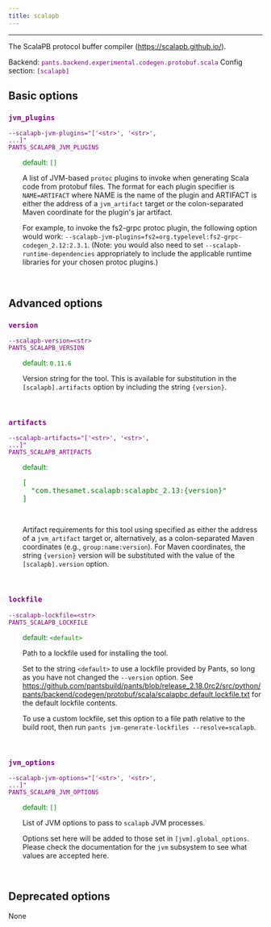 ```yaml
---
title: scalapb
---
```


---

The ScalaPB protocol buffer compiler (https://scalapb.github.io/).

Backend: <span style="color: purple"><code>pants.backend.experimental.codegen.protobuf.scala</code></span>
Config section: <span style="color: purple"><code>[scalapb]</code></span>

## Basic options

<div style="color: purple">

### `jvm_plugins`

  <code>--scalapb-jvm-plugins=&quot;['&lt;str&gt;', '&lt;str&gt;', ...]&quot;</code><br>
  <code>PANTS_SCALAPB_JVM_PLUGINS</code><br>
</div>
<div style="padding-left: 2em;">
<span style="color: green">default: <code>[]</code></span>

<br>

A list of JVM-based `protoc` plugins to invoke when generating Scala code from protobuf files. The format for each plugin specifier is `NAME=ARTIFACT` where NAME is the name of the plugin and ARTIFACT is either the address of a `jvm_artifact` target or the colon-separated Maven coordinate for the plugin's jar artifact.

For example, to invoke the fs2-grpc protoc plugin, the following option would work: `--scalapb-jvm-plugins=fs2=org.typelevel:fs2-grpc-codegen_2.12:2.3.1`. (Note: you would also need to set `--scalapb-runtime-dependencies` appropriately to include the applicable runtime libraries for your chosen protoc plugins.)

</div>
<br>

## Advanced options

<div style="color: purple">

### `version`

  <code>--scalapb-version=&lt;str&gt;</code><br>
  <code>PANTS_SCALAPB_VERSION</code><br>
</div>
<div style="padding-left: 2em;">
<span style="color: green">default: <code>0.11.6</code></span>

<br>

Version string for the tool. This is available for substitution in the `[scalapb].artifacts` option by including the string `{version}`.

</div>
<br>

<div style="color: purple">

### `artifacts`

  <code>--scalapb-artifacts=&quot;['&lt;str&gt;', '&lt;str&gt;', ...]&quot;</code><br>
  <code>PANTS_SCALAPB_ARTIFACTS</code><br>
</div>
<div style="padding-left: 2em;">
<span style="color: green">default: <pre>[
  "com.thesamet.scalapb:scalapbc&lowbar;2.13:{version}"
]</pre></span>

<br>

Artifact requirements for this tool using specified as either the address of a `jvm_artifact` target or, alternatively, as a colon-separated Maven coordinates (e.g., `group:name:version`). For Maven coordinates, the string `{version}` version will be substituted with the value of the `[scalapb].version` option.

</div>
<br>

<div style="color: purple">

### `lockfile`

  <code>--scalapb-lockfile=&lt;str&gt;</code><br>
  <code>PANTS_SCALAPB_LOCKFILE</code><br>
</div>
<div style="padding-left: 2em;">
<span style="color: green">default: <code>&lt;default&gt;</code></span>

<br>

Path to a lockfile used for installing the tool.

Set to the string `<default>` to use a lockfile provided by Pants, so long as you have not changed the `--version` option. See https://github.com/pantsbuild/pants/blob/release_2.18.0rc2/src/python/pants/backend/codegen/protobuf/scala/scalapbc.default.lockfile.txt for the default lockfile contents.

To use a custom lockfile, set this option to a file path relative to the build root, then run `pants jvm-generate-lockfiles --resolve=scalapb`.

</div>
<br>

<div style="color: purple">

### `jvm_options`

  <code>--scalapb-jvm-options=&quot;['&lt;str&gt;', '&lt;str&gt;', ...]&quot;</code><br>
  <code>PANTS_SCALAPB_JVM_OPTIONS</code><br>
</div>
<div style="padding-left: 2em;">
<span style="color: green">default: <code>[]</code></span>

<br>

List of JVM options to pass to `scalapb` JVM processes.

Options set here will be added to those set in `[jvm].global_options`. Please check the documentation for the `jvm` subsystem to see what values are accepted here.

</div>
<br>

## Deprecated options

None
